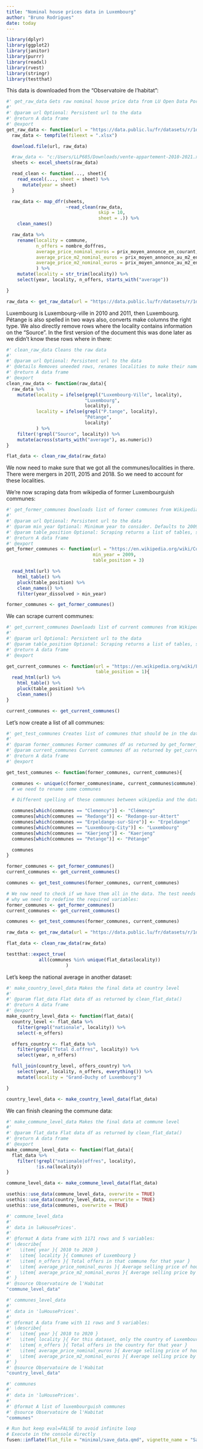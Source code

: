 ```yaml
---
title: "Nominal house prices data in Luxembourg"
author: "Bruno Rodrigues"
date: today
---
```


```r
library(dplyr)
library(ggplot2)
library(janitor)
library(purrr)
library(readxl)
library(rvest)
library(stringr)
library(testthat)
```


This data is downloaded from the "Observatoire de l'habitat":


```r
#' get_raw_data Gets raw nominal house price data from LU Open Data Portal
#'
#' @param url Optional: Persistent url to the data
#' @return A data frame
#' @export
get_raw_data <- function(url = "https://data.public.lu/fr/datasets/r/1d20f982-57e1-4ae2-a278-dc78c88c21dc"){
  raw_data <- tempfile(fileext = ".xlsx")

  download.file(url, raw_data)

  #raw_data <- "c:/Users/LLP685/Downloads/vente-appartement-2010-2021.xlsx"
  sheets <- excel_sheets(raw_data)

  read_clean <- function(..., sheet){
    read_excel(..., sheet = sheet) %>%
      mutate(year = sheet)
  }

  raw_data <- map_dfr(sheets,
                      ~read_clean(raw_data,
                                  skip = 10,
                                  sheet = .)) %>%
    clean_names()

  raw_data %>%
    rename(locality = commune,
           n_offers = nombre_doffres,
           average_price_nominal_euros = prix_moyen_annonce_en_courant,
           average_price_m2_nominal_euros = prix_moyen_annonce_au_m2_en_courant,
           average_price_m2_nominal_euros = prix_moyen_annonce_au_m2_en_courant
           ) %>%
    mutate(locality = str_trim(locality)) %>%
    select(year, locality, n_offers, starts_with("average"))

}

```

```r
raw_data <- get_raw_data(url = "https://data.public.lu/fr/datasets/r/1d20f982-57e1-4ae2-a278-dc78c88c21dc")
```

Luxembourg is Luxembourg-ville in 2010 and 2011, then Luxembourg. Pétange is also spelled in two
ways also, converts make columns the right type. We also directly remove rows where the locality
contains information on the "Source". In the first version of the document this was done later
as we didn't know these rows where in there:

```r
#' clean_raw_data Cleans the raw data
#'
#' @param url Optional: Persistent url to the data
#' @details Removes uneeded rows, renames localities to make their names consistent across years and converts columns with prices to numeric columns
#' @return A data frame
#' @export
clean_raw_data <- function(raw_data){
  raw_data %>%
    mutate(locality = ifelse(grepl("Luxembourg-Ville", locality),
                             "Luxembourg",
                             locality),
           locality = ifelse(grepl("P.tange", locality),
                             "Pétange",
                             locality)
           ) %>%
    filter(!grepl("Source", locality)) %>%
    mutate(across(starts_with("average"), as.numeric))
}
```

```r
flat_data <- clean_raw_data(raw_data)
```

We now need to make sure that we got all the communes/localities in there. There were mergers in
2011, 2015 and 2018. So we need to account for these localities.

We’re now scraping data from wikipedia of former Luxembourguish communes:

```r
#' get_former_communes Downloads list of former communes from Wikipedia
#'
#' @param url Optional: Persistent url to the data
#' @param min_year Optional: Minimum year to consider. Defaults to 2009 because price data starts in 2010
#' @param table_position Optional: Scraping returns a list of tables, so users need to specify the correct table. Defaults to 3, the position of the table as of writing.
#' @return A data frame
#' @export
get_former_communes <- function(url = "https://en.wikipedia.org/wiki/Communes_of_Luxembourg#Former_communes",
                                min_year = 2009,
                                table_position = 3)

  read_html(url) %>%
    html_table() %>%
    pluck(table_position) %>%
    clean_names() %>%
    filter(year_dissolved > min_year)

```

```r
former_communes <- get_former_communes()
```

We can scrape current communes:

```r
#' get_current_communes Downloads list of current communes from Wikipedia
#'
#' @param url Optional: Persistent url to the data
#' @param table_position Optional: Scraping returns a list of tables, so users need to specify the correct table. Defaults to 1, the position of the table as of writing.
#' @return A data frame
#' @export

get_current_communes <- function(url = "https://en.wikipedia.org/wiki/List_of_communes_of_Luxembourg",
                                 table_position = 1){
  read_html(url) %>%
    html_table() %>%
    pluck(table_position) %>%
    clean_names()
}

```

```r
current_communes <- get_current_communes()
```

Let’s now create a list of all communes:

```r
#' get_test_communes Creates list of communes that should be in the data
#'
#' @param former_communes Former communes df as returned by get_former_communes()
#' @param current_communes Current communes df as returned by get_current_communes()
#' @return A data frame
#' @export

get_test_communes <- function(former_communes, current_communes){

  communes <- unique(c(former_communes$name, current_communes$commune))
  # we need to rename some communes

  # Different spelling of these communes between wikipedia and the data

  communes[which(communes == "Clemency")] <- "Clémency"
  communes[which(communes == "Redange")] <- "Redange-sur-Attert"
  communes[which(communes == "Erpeldange-sur-Sûre")] <- "Erpeldange"
  communes[which(communes == "Luxembourg-City")] <- "Luxembourg"
  communes[which(communes == "Käerjeng")] <- "Kaerjeng"
  communes[which(communes == "Petange")] <- "Pétange"

  communes
}

```

```r
former_communes <- get_former_communes()
current_communes <- get_current_communes()

communes <- get_test_communes(former_communes, current_communes)
```


```r
# We now need to check if we have them all in the data. The test needs to be self-contained, hence
# why we need to redefine the required variables:
former_communes <- get_former_communes()
current_communes <- get_current_communes()

communes <- get_test_communes(former_communes, current_communes)

raw_data <- get_raw_data(url = "https://data.public.lu/fr/datasets/r/1d20f982-57e1-4ae2-a278-dc78c88c21dc")

flat_data <- clean_raw_data(raw_data)

testthat::expect_true(
            all(communes %in% unique(flat_data$locality))
                      )
```

Let’s keep the national average in another dataset:

```r
#' make_country_level_data Makes the final data at country level
#'
#' @param flat_data Flat data df as returned by clean_flat_data()
#' @return A data frame
#' @export
make_country_level_data <- function(flat_data){
  country_level <- flat_data %>%
    filter(grepl("nationale", locality)) %>%
    select(-n_offers)

  offers_country <- flat_data %>%
    filter(grepl("Total d.offres", locality)) %>%
    select(year, n_offers)

  full_join(country_level, offers_country) %>%
    select(year, locality, n_offers, everything()) %>%
    mutate(locality = "Grand-Duchy of Luxembourg")

}

```

```r
country_level_data <- make_country_level_data(flat_data)
```

We can finish cleaning the commune data:

```r
#' make_commune_level_data Makes the final data at commune level
#'
#' @param flat_data Flat data df as returned by clean_flat_data()
#' @return A data frame
#' @export
make_commune_level_data <- function(flat_data){
  flat_data %>%
    filter(!grepl("nationale|offres", locality),
           !is.na(locality))
}

```

```r
commune_level_data <- make_commune_level_data(flat_data)
```

```r
usethis::use_data(commune_level_data, overwrite = TRUE)
usethis::use_data(country_level_data, overwrite = TRUE)
usethis::use_data(communes, overwrite = TRUE)
```

```r
#' commune_level_data
#'
#' data in luHousePrices'.
#'
#' @format A data frame with 1171 rows and 5 variables:
#' \describe{
#'   \item{ year }{ 2010 to 2020 }
#'   \item{ locality }{ Communes of Luxembourg }
#'   \item{ n_offers }{ Total offers in that commune for that year }
#'   \item{ average_price_nominal_euros }{ Average selling price of houses in that commune for that year }
#'   \item{ average_price_m2_nominal_euros }{ Average selling price by m2 of houses in that commune for that year }
#' }
#' @source Observatoire de l'Habitat
"commune_level_data"
```

```r
#' communes_level_data
#'
#' data in 'luHousePrices'.
#'
#' @format A data frame with 11 rows and 5 variables:
#' \describe{
#'   \item{ year }{ 2010 to 2020 }
#'   \item{ locality }{ For this dataset, only the country of Luxembourg }
#'   \item{ n_offers }{ Total offers in the country for that year }
#'   \item{ average_price_nominal_euros }{ Average selling price of houses in the commune for that year }
#'   \item{ average_price_m2_nominal_euros }{ Average selling price by m2 of houses in the commune for that year }
#' }
#' @source Observatoire de l'Habitat
"country_level_data"
```

```r
#' communes
#'
#' data in 'luHousePrices'.
#'
#' @format A list of luxembourguish communes
#' @source Observatoire de l'Habitat
"communes"
```

```r
# Run but keep eval=FALSE to avoid infinite loop
# Execute in the console directly
fusen::inflate(flat_file = "minimal/save_data.qmd", vignette_name = "Saving the data", overwrite = T)
```
